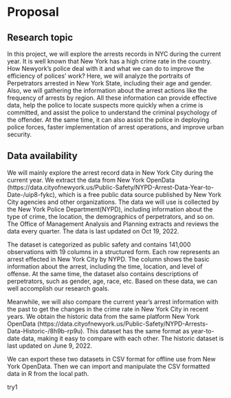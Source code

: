 # Proposal

## Research topic
In this project, we will explore the arrests records in NYC during the current year. It is well known that New York has a high crime rate in the country. How Newyork's police deal with it and what we can do to improve the efficiency of polices' work? Here, we will analyze the portraits of Perpetrators arrested in New York State, including their age and gender. Also, we will gathering the information about the arrest actions like the frequency of arrests by region. All these information can provide effective data, help the police to locate suspects more quickly when a crime is committed, and assist the police to understand the criminal psychology of the offender. At the same time, it can also assist the police in deploying police forces, faster implementation of arrest operations, and improve urban security.



## Data availability
We will mainly explore the arrest record data in New York City during the current year. We extract the data from New York OpenData (https://data.cityofnewyork.us/Public-Safety/NYPD-Arrest-Data-Year-to-Date-/uip8-fykc), which is a free public data source published by New York City agencies and other organizations. The data we will use is collected by the New York Police Department(NYPD), including information about the type of crime, the location, the demographics of perpetrators, and so on. The Office of Management Analysis and Planning extracts and reviews the data every quarter. The data is last updated on Oct 19, 2022. 

The dataset is categorized as public safety and contains 141,000 observations with 19 columns in a structured form. Each row represents an arrest effected in New York City by NYPD. The column shows the basic information about the arrest, including the time, location, and level of offense. At the same time, the dataset also contains descriptions of perpetrators, such as gender, age, race, etc. Based on these data, we can well accomplish our research goals.

Meanwhile, we will also compare the current year's arrest information with the past to get the changes in the crime rate in New York City in recent years. We obtain the historic data from the same platform New York OpenData  (https://data.cityofnewyork.us/Public-Safety/NYPD-Arrests-Data-Historic-/8h9b-rp9u). This dataset has the same format as year-to-date data, making it easy to compare with each other. The historic dataset is last updated on June 9, 2022.

We can export these two datasets in CSV format for offline use from New York OpenData. Then we can import and manipulate the CSV formatted data in R from the local path.

try1
